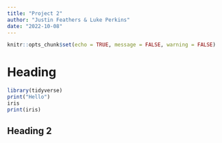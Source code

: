 ```yaml
---
title: "Project 2"
author: "Justin Feathers & Luke Perkins"
date: "2022-10-08"
---
```


```r
knitr::opts_chunk$set(echo = TRUE, message = FALSE, warning = FALSE)
```

# Heading

```r
library(tidyverse)
print("Hello")
iris
print(iris)
```

## Heading 2